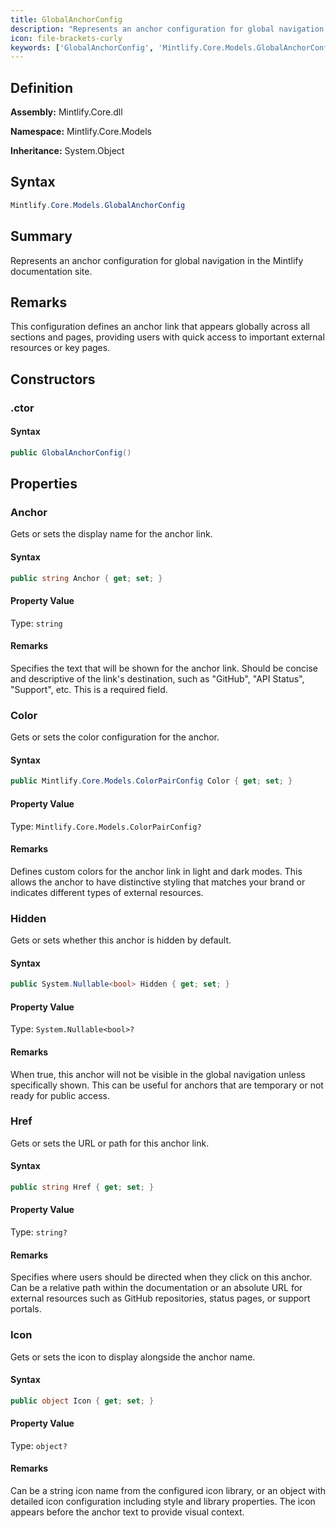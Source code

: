 ```yaml
---
title: GlobalAnchorConfig
description: "Represents an anchor configuration for global navigation in the Mintlify documentation site."
icon: file-brackets-curly
keywords: ['GlobalAnchorConfig', 'Mintlify.Core.Models.GlobalAnchorConfig', 'Mintlify.Core.Models', 'class', 'System.Object']
---
```


## Definition

**Assembly:** Mintlify.Core.dll

**Namespace:** Mintlify.Core.Models

**Inheritance:** System.Object

## Syntax

```csharp
Mintlify.Core.Models.GlobalAnchorConfig
```

## Summary

Represents an anchor configuration for global navigation in the Mintlify documentation site.

## Remarks

This configuration defines an anchor link that appears globally across all sections
            and pages, providing users with quick access to important external resources or key pages.

## Constructors

### .ctor

#### Syntax

```csharp
public GlobalAnchorConfig()
```

## Properties

### Anchor

Gets or sets the display name for the anchor link.

#### Syntax

```csharp
public string Anchor { get; set; }
```

#### Property Value

Type: `string`

#### Remarks

Specifies the text that will be shown for the anchor link. Should be concise
            and descriptive of the link's destination, such as "GitHub", "API Status",
            "Support", etc. This is a required field.

### Color

Gets or sets the color configuration for the anchor.

#### Syntax

```csharp
public Mintlify.Core.Models.ColorPairConfig Color { get; set; }
```

#### Property Value

Type: `Mintlify.Core.Models.ColorPairConfig?`

#### Remarks

Defines custom colors for the anchor link in light and dark modes.
            This allows the anchor to have distinctive styling that matches
            your brand or indicates different types of external resources.

### Hidden

Gets or sets whether this anchor is hidden by default.

#### Syntax

```csharp
public System.Nullable<bool> Hidden { get; set; }
```

#### Property Value

Type: `System.Nullable<bool>?`

#### Remarks

When true, this anchor will not be visible in the global navigation unless
            specifically shown. This can be useful for anchors that are temporary
            or not ready for public access.

### Href

Gets or sets the URL or path for this anchor link.

#### Syntax

```csharp
public string Href { get; set; }
```

#### Property Value

Type: `string?`

#### Remarks

Specifies where users should be directed when they click on this anchor.
            Can be a relative path within the documentation or an absolute URL for
            external resources such as GitHub repositories, status pages, or support portals.

### Icon

Gets or sets the icon to display alongside the anchor name.

#### Syntax

```csharp
public object Icon { get; set; }
```

#### Property Value

Type: `object?`

#### Remarks

Can be a string icon name from the configured icon library, or an object
            with detailed icon configuration including style and library properties.
            The icon appears before the anchor text to provide visual context.

